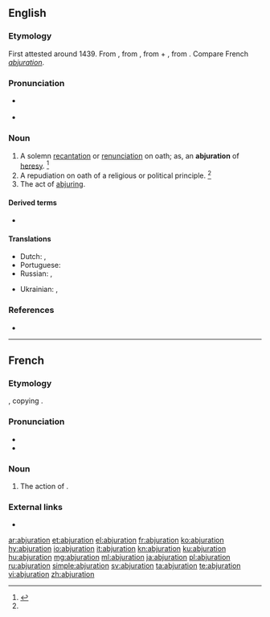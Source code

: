 ==English==

===Etymology===
First attested around 1439. From {{etyl|enm|en}} {{m|enm|abjuracioun}}, from {{etyl|la|en}} {{m|la|abiūrātiō||forswearing, abjuration}}, from {{m|la|ab||from, away from}} + {{m|la|iūrō||swear or take an oath}}, from {{m|la|iūs||law, right, duty}}. Compare French ''[[abjuration#French|abjuration]]''.

===Pronunciation===
* {{a|US}} {{IPA|/ˌæb.d͡ʒʊˈreɪ.ʃn̩/|/ˌæb.d͡ʒəˈreɪ.ʃn̩/|/ˌæb.d͡ʒʊɹˈɹeɪ.ʃn̩/|lang=en}}
* {{rhymes|eɪʃən|lang=en}}

===Noun===
{{en-noun}}

# A solemn [[recantation]] or [[renunciation]] on oath; as, an '''abjuration''' of [[heresy]]. {{defdate|First attested around 1350 to 1470.}}<ref name=SOED>{{R:SOED5|page=5}}</ref>
# A repudiation on oath of a religious or political principle. {{defdate|Mid 17<sup>th</sup> century.}}<ref name=SOED/>
# The act of [[abjure|abjuring]].

====Derived terms====
{{der-top}}
* {{l|en|Oath of Abjuration}}
{{der-mid}}
{{der-bottom}}

====Translations====
{{trans-top|a solemn recantation or renunciation on oath}}
* Dutch: {{t|nl|afzwering}}, {{t|nl|herroeping|m}}
* Portuguese: {{t|pt|abjuração|f}}
* Russian: {{t+|ru|отрече́ние|n}}, {{t|ru|абьюра́ция|f}}
{{trans-mid}}
* Ukrainian: {{t|uk|зре́чення|n|sc=Cyrl}}, {{t|uk|аб'юра́ція|f|sc=Cyrl}}
{{trans-bottom}}

===References===
<references/>
* {{R:Webster 1913}}

----

==French==

===Etymology===
{{suffix|abjurer|ation|lang=fr}}, copying {{etyl|la|fr}} {{m|la|abiūrātiō||forswearing, abjuration}}.

===Pronunciation===
* {{audio|Fr-abjuration.ogg|Audio|lang=fr}}
* {{rhymes|jɔ̃|lang=fr}}

===Noun===
{{fr-noun|f}}

# {{lb|fr|formal}} The action of {{m|fr|abjurer}}.

===External links===
* {{R:TLFi}}

[[ar:abjuration]]
[[et:abjuration]]
[[el:abjuration]]
[[fr:abjuration]]
[[ko:abjuration]]
[[hy:abjuration]]
[[io:abjuration]]
[[it:abjuration]]
[[kn:abjuration]]
[[ku:abjuration]]
[[hu:abjuration]]
[[mg:abjuration]]
[[ml:abjuration]]
[[ja:abjuration]]
[[pl:abjuration]]
[[ru:abjuration]]
[[simple:abjuration]]
[[sv:abjuration]]
[[ta:abjuration]]
[[te:abjuration]]
[[vi:abjuration]]
[[zh:abjuration]]